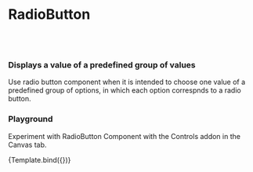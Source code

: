 
<Meta title="Design System/RadioButton" component={RadioButton} />

# RadioButton
<br/><br/> 

### Displays a value of a predefined group of values

Use radio button component when it is intended to choose one value of a predefined group of options, in which each
option correspnds to a radio button.

<Preview withToolbar>
  <Story name="Standard">
      <RadioButton label="option 1"  value= 'option 1'/>
  </Story>
</Preview>

<ArgsTable of={RadioButton} />

### Playground

Experiment with RadioButton Component with the Controls addon in the Canvas tab.


<Canvas>
  <Story name="Controls" args={{
    label: 'option 1',
    value: 'option 1',
  }}>
    {Template.bind({})}
  </Story>
</Canvas> 
